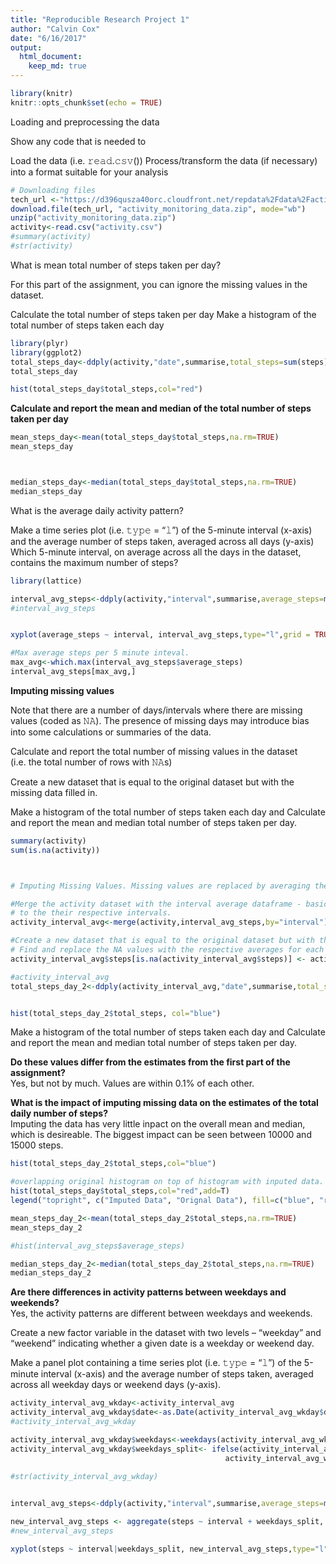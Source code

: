 ```yaml
---
title: "Reproducible Research Project 1"
author: "Calvin Cox"
date: "6/16/2017"
output:
  html_document: 
    keep_md: true
---
```


```r
library(knitr)
knitr::opts_chunk$set(echo = TRUE)
```

Loading and preprocessing the data

Show any code that is needed to

Load the data (i.e. 𝚛𝚎𝚊𝚍.𝚌𝚜𝚟())
Process/transform the data (if necessary) into a format suitable for your analysis



```r

# Downloading files
tech_url <-"https://d396qusza40orc.cloudfront.net/repdata%2Fdata%2Factivity.zip"
download.file(tech_url, "activity_monitoring_data.zip", mode="wb")
unzip("activity_monitoring_data.zip")
activity<-read.csv("activity.csv")
#summary(activity)
#str(activity)

```
What is mean total number of steps taken per day?

For this part of the assignment, you can ignore the missing values in the dataset.

Calculate the total number of steps taken per day
Make a histogram of the total number of steps taken each day

```r

library(plyr)
library(ggplot2)
total_steps_day<-ddply(activity,"date",summarise,total_steps=sum(steps))
total_steps_day

hist(total_steps_day$total_steps,col="red")

```


<b>Calculate and report the mean and median of the total number of steps taken per day</b>

```r

mean_steps_day<-mean(total_steps_day$total_steps,na.rm=TRUE)
mean_steps_day




```
```r

median_steps_day<-median(total_steps_day$total_steps,na.rm=TRUE)
median_steps_day


```


What is the average daily activity pattern?

Make a time series plot (i.e. 𝚝𝚢𝚙𝚎 = "𝚕") of the 5-minute interval (x-axis) and the average number of steps taken, averaged across all days (y-axis)
Which 5-minute interval, on average across all the days in the dataset, contains the maximum number of steps?

```r
library(lattice)

interval_avg_steps<-ddply(activity,"interval",summarise,average_steps=mean(steps,na.rm=TRUE))
#interval_avg_steps


xyplot(average_steps ~ interval, interval_avg_steps,type="l",grid = TRUE)

#Max average steps per 5 minute inteval.
max_avg<-which.max(interval_avg_steps$average_steps)
interval_avg_steps[max_avg,]

```


<b>Imputing missing values</b>  

Note that there are a number of days/intervals where there are missing values (coded as 𝙽𝙰). The presence of missing days may introduce bias into some calculations or summaries of the data.

Calculate and report the total number of missing values in the dataset (i.e. the total number of rows with 𝙽𝙰s)

Create a new dataset that is equal to the original dataset but with the missing data filled in.

Make a histogram of the total number of steps taken each day and Calculate and report the mean and median total number of steps taken per day.



```r


summary(activity)
sum(is.na(activity))



# Imputing Missing Values. Missing values are replaced by averaging the values of each 5 minute interval

#Merge the activity dataset with the interval average dataframe - basically matching up the interval averages
# to the their respective intervals.
activity_interval_avg<-merge(activity,interval_avg_steps,by="interval")

#Create a new dataset that is equal to the original dataset but with the missing data filled in.
# Find and replace the NA values with the respective averages for each interval. 
activity_interval_avg$steps[is.na(activity_interval_avg$steps)] <- activity_interval_avg$average_steps[is.na(activity_interval_avg$steps)]

#activity_interval_avg
total_steps_day_2<-ddply(activity_interval_avg,"date",summarise,total_steps=sum(steps))


hist(total_steps_day_2$total_steps, col="blue")


```

Make a histogram of the total number of steps taken each day and Calculate and report the mean and median total number of steps taken per day. 

<b>Do these values differ from the estimates from the first part of the assignment? </b>  
Yes, but not by much. Values are within 0.1% of each other.

<b>What is the impact of imputing missing data on the estimates of the total daily number of steps?</b>  
Imputing the data has very little inpact on the overall mean and median, which is desireable.  The biggest impact can be seen between 10000 and 15000 steps.

```r


hist(total_steps_day_2$total_steps,col="blue")

#overlapping original histogram on top of histogram with inputed data.
hist(total_steps_day$total_steps,col="red",add=T)
legend("topright", c("Imputed Data", "Orignal Data"), fill=c("blue", "red") )

```





```r
mean_steps_day_2<-mean(total_steps_day_2$total_steps,na.rm=TRUE)
mean_steps_day_2

#hist(interval_avg_steps$average_steps)
```







```r
median_steps_day_2<-median(total_steps_day_2$total_steps,na.rm=TRUE)
median_steps_day_2

```
<b>Are there differences in activity patterns between weekdays and weekends?</b>  
Yes, the activity patterns are different between weekdays and weekends.

Create a new factor variable in the dataset with two levels – “weekday” and “weekend” indicating whether a given date is a weekday or weekend day.

Make a panel plot containing a time series plot (i.e. 𝚝𝚢𝚙𝚎 = "𝚕") of the 5-minute interval (x-axis) and the average number of steps taken, averaged across all weekday days or weekend days (y-axis). 
```r
activity_interval_avg_wkday<-activity_interval_avg
activity_interval_avg_wkday$date<-as.Date(activity_interval_avg_wkday$date)
#activity_interval_avg_wkday

activity_interval_avg_wkday$weekdays<-weekdays(activity_interval_avg_wkday$date)
activity_interval_avg_wkday$weekdays_split<- ifelse(activity_interval_avg_wkday$weekdays=="Saturday" | 
                                                activity_interval_avg_wkday$weekdays =="Sunday", "Weekend","Weekday")
                                              
#str(activity_interval_avg_wkday)


interval_avg_steps<-ddply(activity,"interval",summarise,average_steps=mean(steps,na.rm=TRUE))

new_interval_avg_steps <- aggregate(steps ~ interval + weekdays_split, activity_interval_avg_wkday, mean)
#new_interval_avg_steps

xyplot(steps ~ interval|weekdays_split, new_interval_avg_steps,type="l",layout=c(1,2), grid = TRUE)

```

